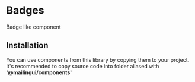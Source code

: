 # Badges

Badge like component


<ComponentDemo type="badges" />

## Installation

You can use components from this library by copying them to your project.
It's recommended to copy source code into folder aliased with **'@mailingui/components'**

<ComponentSourceTabs type="badges" />
